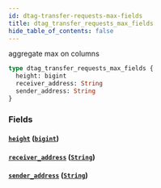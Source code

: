 ```yaml
---
id: dtag-transfer-requests-max-fields
title: dtag_transfer_requests_max_fields
hide_table_of_contents: false
---
```


aggregate max on columns

```graphql
type dtag_transfer_requests_max_fields {
  height: bigint
  receiver_address: String
  sender_address: String
}
```

### Fields

#### [`height`](#) ([`bigint`](/07-graphql/scalars/bigint))

#### [`receiver_address`](#) ([`String`](/07-graphql/scalars/string))

#### [`sender_address`](#) ([`String`](/07-graphql/scalars/string))
